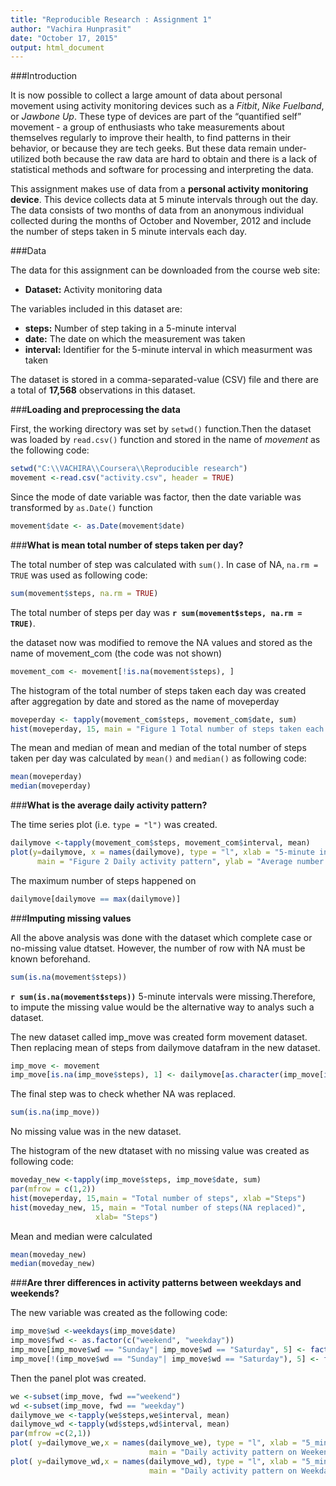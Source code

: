 ```yaml
---
title: "Reproducible Research : Assignment 1"
author: "Vachira Hunprasit"
date: "October 17, 2015"
output: html_document
---
```


###Introduction

It is now possible to collect a large amount of data about personal movement using activity monitoring devices such as a *Fitbit*, *Nike Fuelband*, or *Jawbone Up*. These type of devices are part of the "quantified self" movement - a group of enthusiasts who take measurements about themselves regularly to improve their health, to find patterns in their behavior, or because they are tech geeks. But these data remain under-utilized both because the raw data are hard to obtain and there is a lack of statistical methods and software for processing and interpreting the data.

This assignment makes use of data from a **personal activity monitoring device**. This device collects data at 5 minute intervals through out the day. The data consists of two months of data from an anonymous individual collected during the months of October and November, 2012 and include the number of steps taken in 5 minute intervals each day.

###Data

The data for this assignment can be downloaded from the course web site:

* **Dataset:** Activity monitoring data

The variables included in this dataset are:

* **steps:** Number of step taking in a 5-minute interval
* **date:** The date on which the measurement was taken
* **interval:** Identifier for the 5-minute interval in which measurment was taken

The dataset is stored in a comma-separated-value (CSV) file and there are a total of **17,568** observations in this dataset.

###**Loading and preprocessing the data**

First, the working directory was set by `setwd()` function.Then the dataset was loaded by `read.csv()` function and stored in the name of *movement* as the following code:

```r
setwd("C:\\VACHIRA\\Coursera\\Reproducible research")
movement <-read.csv("activity.csv", header = TRUE)
```

Since the mode of date variable was factor, then the date variable was transformed by `as.Date()` function

```r
movement$date <- as.Date(movement$date)
```

###**What is mean total number of steps taken per day?**

The total number of step was calculated with `sum()`. In case of NA, `na.rm = TRUE` was used as following code:

```r
sum(movement$steps, na.rm = TRUE)
```

The total number of steps per day was **`r sum(movement$steps, na.rm = TRUE)`**.

the dataset now was modified to remove the NA values and stored as the name of movement_com (the code was not shown)

```r
movement_com <- movement[!is.na(movement$steps), ]
```

The histogram of the total number of steps taken each day was created after aggregation by date and stored as the name of moveperday

```r
moveperday <- tapply(movement_com$steps, movement_com$date, sum)
hist(moveperday, 15, main = "Figure 1 Total number of steps taken each day")
```
The mean and median of mean and median of the total number of steps taken per day was calculated by `mean()` and `median()` as following code:

```r
mean(moveperday)
median(moveperday)
```

###**What is the average daily activity pattern?**

The time series plot (i.e. `type = "l")` was created.

```r
dailymove <-tapply(movement_com$steps, movement_com$interval, mean)
plot(y=dailymove, x = names(dailymove), type = "l", xlab = "5-minute interval",
      main = "Figure 2 Daily activity pattern", ylab = "Average number of steps")

```

The maximum number of steps happened on 

```r
dailymove[dailymove == max(dailymove)]
```

###**Imputing missing values**

All the above analysis was done with the dataset which complete case or no-missing value dtatset. However, the number of row with NA must be known beforehand.
```r
sum(is.na(movement$steps))
```

**`r sum(is.na(movement$steps))`** 5-minute intervals were missing.Therefore, to impute the missing value would be the alternative way to analys such a dataset.

The new dataset called imp_move was created form movement dataset. Then replacing mean of steps from dailymove datafram in the new dataset. 

```r
imp_move <- movement
imp_move[is.na(imp_move$steps), 1] <- dailymove[as.character(imp_move[is.na(imp_move$steps), 3])]
```

The final step was to check whether NA was replaced.


```r
sum(is.na(imp_move))
```

No missing value was in the new dataset.

The histogram of the new dtataset with no missing value was created as following code: 
```r
moveday_new <-tapply(imp_move$steps, imp_move$date, sum)
par(mfrow = c(1,2))
hist(moveperday, 15,main = "Total number of steps", xlab ="Steps")
hist(moveday_new, 15, main = "Total number of steps(NA replaced)",
                   xlab= "Steps")
```

Mean and median were calculated

```r
mean(moveday_new)
median(moveday_new)
```

###**Are threr differences in activity patterns between weekdays and weekends?**

The new variable was created as the following code:

```r
imp_move$wd <-weekdays(imp_move$date)
imp_move$fwd <- as.factor(c("weekend", "weekday"))
imp_move[imp_move$wd == "Sunday"| imp_move$wd == "Saturday", 5] <- factor("weekend")
imp_move[!(imp_move$wd == "Sunday"| imp_move$wd == "Saturday"), 5] <- factor("weekday")
```

Then the panel plot was created.
```r
we <-subset(imp_move, fwd =="weekend")
wd <-subset(imp_move, fwd == "weekday")
dailymove_we <-tapply(we$steps,we$interval, mean)
dailymove_wd <-tapply(wd$steps,wd$interval, mean)
par(mfrow =c(2,1))
plot( y=dailymove_we,x = names(dailymove_we), type = "l", xlab = "5_minute interval",
                               main = "Daily activity pattern on Weekend", ylab = "Average number of steps", ylim =c(0,250)) 
plot( y=dailymove_wd,x = names(dailymove_wd), type = "l", xlab = "5_minute interval",
                               main = "Daily activity pattern on Weekday", ylab = "Average number of steps", ylim = c(0, 250)) 
```
